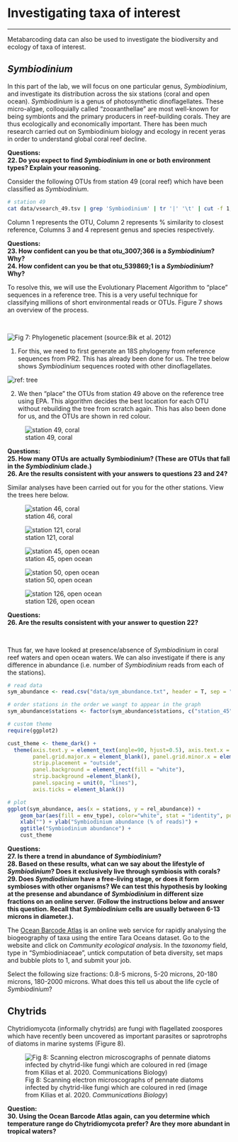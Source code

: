 # Investigating taxa of interest
***

Metabarcoding data can also be used to investigate the biodiversity and ecology of taxa of interest. 

## *Symbiodinium*

In this part of the lab, we will focus on one particular genus, *Symbiodinium*, and investigate its distribution across the six stations (coral and open ocean). *Symbiodinium* is a genus of photosynthetic dinoflagellates. These micro-algae, colloquially called "zooxanthellae" are most well-known for being symbionts and the primary producers in reef-building corals. They are thus ecologically and economically important. There has been much research carried out on Symbiodinium biology and ecology in recent yeras in order to understand global coral reef decline.    


**Questions:**  
**22. Do you expect to find *Symbiodinium* in one or both environment types? Explain your reasoning.**  

Consider the following OTUs from station 49 (coral reef) which have been classified as *Symbiodinium*.

```bash
# station 49
cat data/vsearch_49.tsv | grep 'Symbiodinium' | tr '|' '\t' | cut -f 1,2,10,11
```

Column 1 represents the OTU, Column 2 represents % similarity to closest reference, Columns 3 and 4 represent genus and species respectively.

**Questions:**  
**23. How confident can you be that otu_3007;366 is a *Symbiodinium*? Why?**  
**24. How confident can you be that otu_539869;1 is a *Symbiodinium*? Why?**  

To resolve this, we will use the Evolutionary Placement Algorithm to "place" sequences in a reference tree. This is a very useful technique for classifying millions of short environmental reads or OTUs. Figure 7 shows an overview of the process.

<br>

![Fig 7: Phylogenetic placement (source:Bik et al. 2012)](images/epa.png)
<br>


1. For this, we need to first generate an 18S phylogeny from reference sequences from PR2. This has already been done for us. The tree below shows *Symbiodinium* sequences rooted with other dinoflagellates.  

![ref: tree](images/ref.png)
<br>

2. We then “place” the OTUs from station 49 above on the reference tree using EPA. This algorithm decides the best location for each OTU without rebuilding the tree from scratch again. This has also been done for us, and the OTUs are shown in red colour.  

![station 49, coral](images/ref-49.png)

**Questions:**  
**25. How many OTUs are actually Symbiodinium? (These are OTUs that fall in the *Symbiodinium* clade.)**  
**26. Are the results consistent with your answers to questions 23 and 24?**  

Similar analyses have been carried out for you for the other stations. View the trees here below.  


![station 46, coral](images/ref-46.png)

![station 121, coral](images/ref-121.png)

![station 45, open ocean](images/ref-45.png)

![station 50, open ocean](images/ref-50.png)

![station 126, open ocean](images/ref-126.png)


**Questions:**  
**26. Are the results consistent with your answer to question 22?**  

<br>

Thus far, we have looked at presence/absence of *Symbiodinium* in coral reef waters and open ocean waters. We can also investigate if there is any difference in abundance (i.e. number of *Symbiodinium* reads from each of the stations). 


```r
# read data
sym_abundance <- read.csv("data/sym_abundance.txt", header = T, sep = "\t")

# order stations in the order we wangt to appear in the graph
sym_abundance$stations <- factor(sym_abundance$stations, c("station_45", "station_46", "station_50", "station_49", "station_121", "station_126"))

# custom theme
require(ggplot2)

cust_theme <- theme_dark() + 
  theme(axis.text.y = element_text(angle=90, hjust=0.5), axis.text.x = element_text(angle=90, vjust=0.5, hjust=1), strip.text.x = element_text(angle=180),
        panel.grid.major.x = element_blank(), panel.grid.minor.x = element_blank(), 
        strip.placement = "outside", 
        panel.background = element_rect(fill = "white"),
        strip.background =element_blank(), 
        panel.spacing = unit(0, "lines"),
        axis.ticks = element_blank())

# plot
ggplot(sym_abundance, aes(x = stations, y = rel_abundance)) + 
    geom_bar(aes(fill = env_type), color="white", stat = "identity", position = "dodge") +
    xlab("") + ylab("Symbiodinium abundance (% of reads)") +
    ggtitle("Symbiodinium abundance") +
    cust_theme
```


**Questions:**  
**27. Is there a trend in abundance of *Symbiodinium*?**  
**28. Based on these results, what can we say about the lifestyle of *Symbiodinium*? Does it exclusively live through symbiosis with corals?**  
**29. Does *Symdiodinium* have a free-living stage, or does it form symbioses with other organisms? We can test this hypothesis by looking at the presense and abundance of *Symbiodinium* in different size fractions on an online server. (Follow the instructions below and answer this question. Recall that *Symbiodinium* cells are usually between 6-13 microns in diameter.).**  


The [Ocean Barcode Atlas](https://oba.mio.osupytheas.fr/ocean-atlas/) is an online web service for rapidly analysing the biogeography of taxa using the entire Tara Oceans dataset. Go to the website and click on *Community ecological analysis*. In the *taxonomy* field, type in "Symbiodiniaceae", untick computation of beta diversity, set maps and bubble plots to 1, and submit your job. 

Select the following size fractions: 0.8-5 microns, 5-20 microns, 20-180 microns, 180-2000 microns. What does this tell us about the life cycle of *Symbiodinium*?


## Chytrids

Chytridiomycota (informally chytrids) are fungi with flagellated zoospores which have recently been uncovered as important parasites or saprotrophs of diatoms in marine systems (Figure 8).

![Fig 8: Scanning electron microscographs of pennate diatoms infected by chytrid-like fungi which are coloured in red (image from Kilias et al. 2020. *Communications Biology*)](images/chytrid.png)

**Question:**  
**30. Using the Ocean Barcode Atlas again, can you determine which temperature range do Chytridiomycota prefer? Are they more abundant in tropical waters?**  





  

